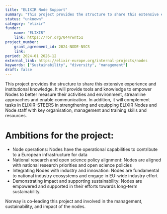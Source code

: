 ```yaml
---
title: "ELIXIR Node Support"
summary: "This project provides the structure to share this extensive experience and institutional knowledge. It will provide tools and knowledge to empower Nodes to better measure their activities and environment, streamline approaches, and enable communication."
status: "unknown"
category: "elixir"
funder:
    name: "ELIXIR"
    link: https://ror.org/044rwnt51
project_number:
    grant_agreement_id: 2024-NODE-NSCS
    link: 
period: 2024-01 2026-12
external_link: https://elixir-europe.org/internal-projects/nodes
keywords: ["Sustainability", "diversity", "management"]
draft: false
---
```


This project provides the structure to share this extensive experience and institutional knowledge. 
It will provide tools and knowledge to empower Nodes to better measure their activities and environment, streamline approaches and enable communication.
In addition, it will complement tasks in ELIXIR-STEERS in strengthening and equipping ELIXIR Nodes and Node staff with key organisation, management and training skills and resources.

# Ambitions for the project:
* Node operations: Nodes have the operational capabilities to contribute to a European infrastructure for data
* National research and open science policy alignment: Nodes are aligned with national research priorities and open science policies
* Integrating Nodes with industry and innovation: Nodes are fundamental to national industry ecosystems and engage in EU-wide industry effort
* Demonstrating impact and supporting sustainability: Nodes are empowered and supported in their efforts towards long-term sustainability. 

Norway is co-leading this project and involved in the management, sustainability, and impact of the nodes.
